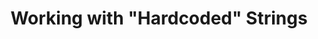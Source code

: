 ---
title: Working with "Hardcoded" Strings
slug: language-wizard/hardcoded-strings
sidebar:
  order: 4
---